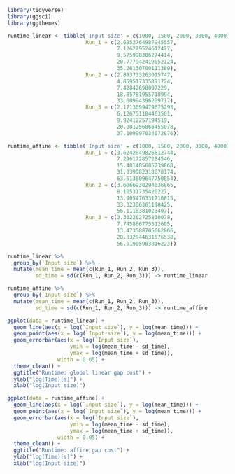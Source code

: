 ```r
library(tidyverse)
library(ggsci)
library(ggthemes)
```


```r

runtime_linear <- tibble('Input size' = c(1000, 1500, 2000, 3000, 4000),
                         Run_1 = c(2.6952764987945557,
                                   7.126229524612427,
                                   9.575998306274414,
                                   20.777942419052124,
                                   35.26130700111389),
                         Run_2 = c(2.893733263015747,
                                   4.859517335891724,
                                   7.42842698097229,
                                   18.85781955718994,
                                   33.00994396209717),
                         Run_3 = c(2.1713099479675293,
                                   6.126751184463501,
                                   9.92412257194519,
                                   20.081256866455078,
                                   37.109997034072876))

runtime_affine <- tibble('Input size' = c(1000, 1500, 2000, 3000, 4000),
                         Run_1 = c(3.6242849826812744,
                                   7.296172857284546,
                                   15.481485605239868,
                                   31.039982318878174,
                                   63.513609647750854),
                         Run_2 = c(3.6066930294036865,
                                   8.10531735420227,
                                   13.905476331710815,
                                   33.32306361198425,
                                   56.1118381023407),
                         Run_3 = c(3.362262725830078,
                                   7.745866775512695,
                                   13.473588705062866,
                                   28.832944631576538,
                                   56.91905903816223))

runtime_linear %>% 
  group_by(`Input size`) %>% 
  mutate(mean_time = mean(c(Run_1, Run_2, Run_3)),
         sd_time = sd(c(Run_1, Run_2, Run_3))) -> runtime_linear

runtime_affine %>% 
  group_by(`Input size`) %>% 
  mutate(mean_time = mean(c(Run_1, Run_2, Run_3)),
         sd_time = sd(c(Run_1, Run_2, Run_3))) -> runtime_affine

```

```r
ggplot(data = runtime_linear) +
  geom_line(aes(x = log(`Input size`), y = log(mean_time))) +
  geom_point(aes(x = log(`Input size`), y = log(mean_time))) +
  geom_errorbar(aes(x = log(`Input size`), 
                    ymin = log(mean_time - sd_time), 
                    ymax = log(mean_time + sd_time)),
                width = 0.05) +
  theme_clean() +
  ggtitle("Runtime: global linear gap cost") +
  ylab("log(Time)[s]") +
  xlab("log(Input size)")
```

```r
ggplot(data = runtime_affine) +
  geom_line(aes(x = log(`Input size`), y = log(mean_time))) +
  geom_point(aes(x = log(`Input size`), y = log(mean_time))) +
  geom_errorbar(aes(x = log(`Input size`), 
                    ymin = log(mean_time - sd_time), 
                    ymax = log(mean_time + sd_time)),
                width = 0.05) +
  theme_clean() +
  ggtitle("Runtime: affine gap cost") +
  ylab("log(Time)[s]") +
  xlab("log(Input size)")
```





